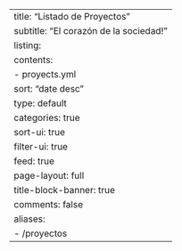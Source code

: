 ---
title: "Listado de Proyectos"
subtitle: "El corazón de la sociedad!"
listing:
  contents: 
    - proyects.yml
  sort: "date desc"
  type: default
  categories: true
  sort-ui: true
  filter-ui: true
  feed: true
page-layout: full
title-block-banner: true
comments: false
aliases:
  - /proyectos
---